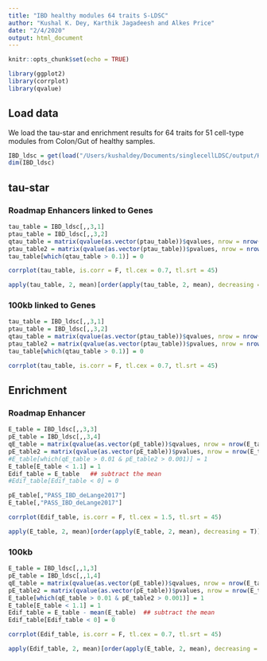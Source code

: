 ```yaml
---
title: "IBD healthy modules 64 traits S-LDSC"
author: "Kushal K. Dey, Karthik Jagadeesh and Alkes Price"
date: "2/4/2020"
output: html_document
---
```


```r
knitr::opts_chunk$set(echo = TRUE)
```

```r
library(ggplot2)
library(corrplot)
library(qvalue)
```

## Load data

We load the tau-star and enrichment results for 64 traits for 51 cell-type modules from Colon/Gut of healthy samples.

```r
IBD_ldsc = get(load("/Users/kushaldey/Documents/singlecellLDSC/output/Healthy_gene_score_Feb1_plus_All_IBD.rda"))
dim(IBD_ldsc)
```

## tau-star

### Roadmap Enhancers linked to Genes 

```r
tau_table = IBD_ldsc[,,3,1]
ptau_table = IBD_ldsc[,,3,2]
qtau_table = matrix(qvalue(as.vector(ptau_table))$qvalues, nrow = nrow(tau_table), ncol = ncol(tau_table))
ptau_table2 = matrix(qvalue(as.vector(ptau_table))$pvalues, nrow = nrow(tau_table), ncol = ncol(tau_table))
tau_table[which(qtau_table > 0.1)] = 0
```

```r
corrplot(tau_table, is.corr = F, tl.cex = 0.7, tl.srt = 45)
```

```r
apply(tau_table, 2, mean)[order(apply(tau_table, 2, mean), decreasing = T)][1:10]
```


### 100kb linked to Genes 

```r
tau_table = IBD_ldsc[,,3,1]
ptau_table = IBD_ldsc[,,3,2]
qtau_table = matrix(qvalue(as.vector(ptau_table))$qvalues, nrow = nrow(tau_table), ncol = ncol(tau_table))
ptau_table2 = matrix(qvalue(as.vector(ptau_table))$pvalues, nrow = nrow(tau_table), ncol = ncol(tau_table))
tau_table[which(qtau_table > 0.1)] = 0
```

```r
corrplot(tau_table, is.corr = F, tl.cex = 0.7, tl.srt = 45)
```

## Enrichment 

### Roadmap Enhancer

```r
E_table = IBD_ldsc[,,3,3]
pE_table = IBD_ldsc[,,3,4]
qE_table = matrix(qvalue(as.vector(pE_table))$qvalues, nrow = nrow(E_table), ncol = ncol(E_table))
pE_table2 = matrix(qvalue(as.vector(pE_table))$pvalues, nrow = nrow(E_table), ncol = ncol(E_table))
#E_table[which(qE_table > 0.01 & pE_table2 > 0.001)] = 1 
E_table[E_table < 1.1] = 1
Edif_table = E_table   ## subtract the mean
#Edif_table[Edif_table < 0] = 0
```


```r
pE_table[,"PASS_IBD_deLange2017"]
E_table[,"PASS_IBD_deLange2017"]
```

```r
corrplot(Edif_table, is.corr = F, tl.cex = 1.5, tl.srt = 45)
```

```r
apply(E_table, 2, mean)[order(apply(E_table, 2, mean), decreasing = T)][1:10]
```


### 100kb 

```r
E_table = IBD_ldsc[,,1,3]
pE_table = IBD_ldsc[,,1,4]
qE_table = matrix(qvalue(as.vector(pE_table))$qvalues, nrow = nrow(E_table), ncol = ncol(E_table))
pE_table2 = matrix(qvalue(as.vector(pE_table))$pvalues, nrow = nrow(E_table), ncol = ncol(E_table))
E_table[which(qE_table > 0.01 & pE_table2 > 0.001)] = 1 
E_table[E_table < 1.1] = 1
Edif_table = E_table - mean(E_table)  ## subtract the mean
Edif_table[Edif_table < 0] = 0
```

```r
corrplot(Edif_table, is.corr = F, tl.cex = 0.7, tl.srt = 45)
```

```r
apply(Edif_table, 2, mean)[order(apply(E_table, 2, mean), decreasing = T)][1:10]
```




